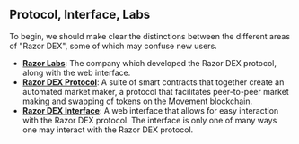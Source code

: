 ## Protocol, Interface, Labs

To begin, we should make clear the distinctions between the different areas of "Razor DEX", some of which may confuse new users.

- **[Razor Labs](https://github.com/razorlabsorg)**: The company which developed the Razor DEX protocol, along with the web interface.
- **[Razor DEX Protocol](https://github.com/razorlabsorg/contracts)**: A suite of smart contracts that together create an automated market maker, a protocol that facilitates peer-to-peer market making and swapping of tokens on the Movement blockchain.
- **[Razor DEX Interface](https://app.razordex.xyz/)**: A web interface that allows for easy interaction with the Razor DEX protocol. The interface is only one of many ways one may interact with the Razor DEX protocol.
